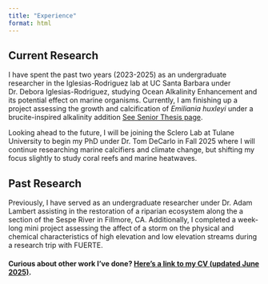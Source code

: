 ```yaml
---
title: "Experience"
format: html
---
```


## Current Research
I have spent the past two years (2023-2025) as an undergraduate researcher in the Iglesias-Rodriguez lab at UC Santa Barbara under Dr. Debora Iglesias-Rodriguez, studying Ocean Alkalinity Enhancement and its potential effect on marine organisms. Currently, I am finishing up a project assessing the growth and calcification of *Emiliania huxleyi* under a brucite-inspired alkalinity addition [See Senior Thesis page](Projects.qmd).

Looking ahead to the future, I will be joining the Sclero Lab at Tulane University to begin my PhD under Dr. Tom DeCarlo in Fall 2025 where I will continue researching marine calcifiers and climate change, but shifting my focus slightly to study coral reefs and marine heatwaves.

## Past Research
Previously, I have served as an undergraduate researcher under Dr. Adam Lambert assisting in the restoration of a riparian ecosystem along the a section of the Sespe River in Fillmore, CA. Additionally, I completed a week-long mini project assessing the affect of a storm on the physical and chemical characteristics of high elevation and low elevation streams during a research trip with FUERTE. 


#### Curious about other work I've done? [Here's a link to my CV (updated June 2025)](/images/Angela_Larson_CV_updatedJune2025.pdf).
